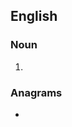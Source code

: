 {{also|Praetorians}}
==English==

===Noun===
{{head|en|noun form}}

# {{plural of|en|praetorian}}

===Anagrams===
* {{anagrams|en|a=aaeinoprrst|reparations}}